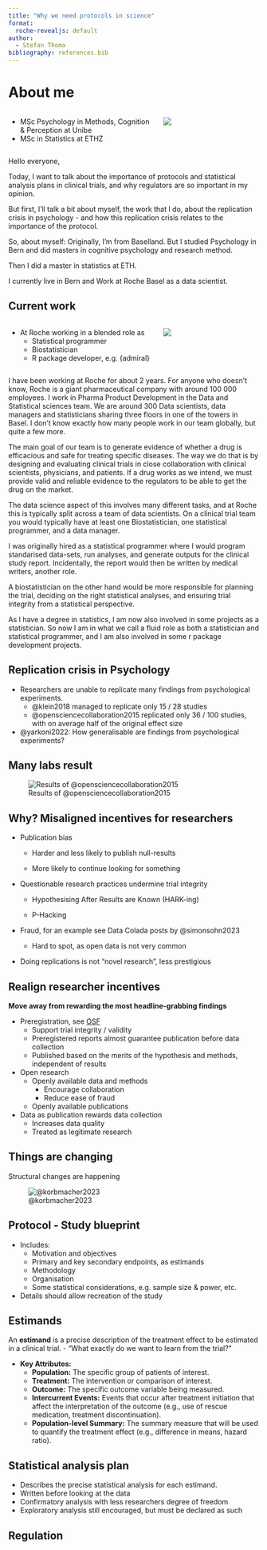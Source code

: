 ```yaml
---
title: "Why we need protocols in science"
format: 
  roche-revealjs: default
author: 
  - Stefan Thoma
bibliography: references.bib
---
```


# About me

::: columns
::: {.column width="60%"}
-   MSc Psychology in Methods, Cognition & Perception at Unibe
-   MSc in Statistics at ETHZ
:::

::: {.column width="40%"}
![](media/useR_Presentation.JPG)
:::
:::

::: notes

Hello everyone, 

Today, I want to talk about the importance of protocols and statistical analysis plans in clinical trials, and why regulators are so important in my opinion. 

But first, I'll talk a bit about myself, the work that I do, about the replication crisis in psychology - and how this replication crisis relates to the importance of the protocol. 

So, about myself: Originally, I'm from Baselland. But I studied Psychology in Bern and did masters in cognitive psychology and research method. 

Then I did a master in statistics at ETH. 

I currently live in Bern and Work at Roche Basel as a data scientist.

:::

## Current work

::: columns
::: {.column width="60%"}
-   At Roche working in a blended role as
    -   Statistical programmer
    -   Biostatistician
    -   R package developer, e.g. {admiral}
:::

::: {.column width="40%"}
![](media/Roche_Tower.jpg)
:::
:::

::: notes
I have been working at Roche for about 2 years. 
For anyone who doesn't know, Roche is a giant pharmaceutical company with around 100 000 employees. 
I work in Pharma Product Development in the Data and Statistical sciences team. 
We are around 300 Data scientists, data managers and statisticians sharing three floors in one of the towers in Basel. 
I don't know exactly how many people work in our team globally, but quite a few more.

The main goal of our team is to generate evidence of whether a drug is efficacious and safe for treating specific diseases. 
The way we do that is by designing and evaluating clinical trials in close collaboration with clinical scientists, physicians, and patients. 
If a drug works as we intend, we must provide valid and reliable evidence to the regulators to be able to get the drug on the market.

The data science aspect of this involves many different tasks, and at Roche this is typically split across a team of data scientists. 
On a clinical trial team you would typically have at least one Biostatistician, one statistical programmer, and a data manager.

I was originally hired as a statistical programmer where I would program standarised data-sets, run analyses, and generate outputs for the clinical study report. 
Incidentally, the report would then be written by medical writers, another role. 

A biostatistician on the other hand would be more responsible for planning the trial, deciding on the right statistical analyses, and ensuring trial integrity from a statistical perspective. 

As I have a degree in statistics, I am now also involved in some projects as a statistician. 
So now I am in what we call a fluid role as both a statistician and statistical programmer, and I am also involved in some r package development projects.

:::

## Replication crisis in Psychology

-   Researchers are unable to replicate many findings from psychological experiments.
    -   @klein2018 managed to replicate only 15 / 28 studies
    -   @opensciencecollaboration2015 replicated only 36 / 100 studies, with on average half of the original effect size
-   @yarkoni2022: How generalisable are findings from psychological experiments?

## Many labs result

![Results of @opensciencecollaboration2015](images/349_aac4716_fa.jpeg)

## Why? Misaligned incentives for researchers {.smaller}

-   Publication bias

    -   Harder and less likely to publish null-results

    -   More likely to continue looking for something

-   Questionable research practices undermine trial integrity

    -   Hypothesising After Results are Known (HARK-ing)

    -   P-Hacking

-   Fraud, for an example see Data Colada posts by @simonsohn2023

    -   Hard to spot, as open data is not very common

-   Doing replications is not "novel research", less prestigious

## Realign researcher incentives

**Move away from rewarding the most headline-grabbing findings**

-   Preregistration, see [OSF](https://osf.io/)
    -   Support trial integrity / validity
    -   Preregistered reports almost guarantee publication before data collection
    -   Published based on the merits of the hypothesis and methods, independent of results
-   Open research
    -   Openly available data and methods
        -   Encourage collaboration
        -   Reduce ease of fraud
    -   Openly available publications
-   Data as publication rewards data collection
    -   Increases data quality
    -   Treated as legitimate research

## Things are changing

Structural changes are happening

![@korbmacher2023](images/44271_2023_3_Fig1_HTML.webp)



<!-- | Many psychological effects experiments have failed \| -->
<!-- | maybe talk about baserate problem. e.g. if you have 1000 hypothesis and they have 10% chance of being true, then you would find 80 studies to be truly positive (80% power), but would 900 \* alpha% = 45 be falsely true out of 100 studies @klein2018 \| -->
<!-- | \## Ways to fix this \| -->
<!-- | - Preregistration, see OSF - Set different incentives, Publish based on the merits of the methods and the interesting research question, not on the results - Journals should publish \| -->

## Protocol - Study blueprint

- Includes:
  - Motivation and objectives
  - Primary and key secondary endpoints, as estimands
  - Methodology
  - Organisation
  - Some statistical considerations, e.g. sample size & power, etc. 

- Details should allow recreation of the study

## Estimands

An **estimand** is a precise description of the treatment effect to be estimated in a clinical trial. 
- "What exactly do we want to learn from the trial?"

- **Key Attributes:**
  - **Population:** The specific group of patients of interest.
  - **Treatment:** The intervention or comparison of interest.
  - **Outcome:** The specific outcome variable being measured.
  - **Intercurrent Events:** Events that occur after treatment initiation that affect the interpretation of the outcome (e.g., use of rescue medication, treatment discontinuation).
  - **Population-level Summary:** The summary measure that will be used to quantify the treatment effect (e.g., difference in means, hazard ratio).

::: notes



:::

## Statistical analysis plan

- Describes the precise statistical analysis for each estimand. 
- Written before looking at the data
- Confirmatory analysis with less researchers degree of freedom
- Exploratory analysis still encouraged, but must be declared as such


## Regulation




